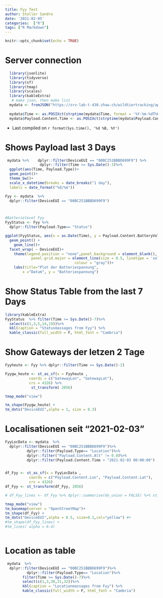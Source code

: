 ```yaml
---
title: Fyy Test
author: Stoller Sandro
date: '2021-02-05'
categories:  ["R"]
tags: ["R Markdown"]
---
```


```r
knitr::opts_chunk$set(echo = TRUE)
```



# Server connection
```r
  library(jsonlite)
  library(tidyverse)
  library(sf)
  library(tmap)
  library(scales) 
  library(kableExtra)
   # make json, then make list
  mydata <- fromJSON("https://srv-lab-t-430.zhaw.ch/wildtiertracking/api/parsed-data/json", flatten = TRUE)
  
  mydata$Time <- as.POSIXct(strptime(mydata$Time, format = '%Y-%m-%dT%H:%M:%S'), format = '%Y-%m-%dT%H:%M:%S')
  mydata$Payload.Content.Time <- as.POSIXct(strptime(mydata$Payload.Content.Time , format = '%Y-%m-%dT%H:%M:%S'), format = '%Y-%m-%dT%H:%M:%S')

```
- Last compiled on `r format(Sys.time(), '%d %B, %Y')`

# Shows Payload last 3 Days
```r

 mydata %>%    dplyr::filter(DeviceEUI == "00BC251BBBD699F9") %>%
                dplyr::filter(Time >= Sys.Date()-3)%>%
  ggplot(aes(Time, Payload.Type))+
  geom_point()+
  theme_bw()+
  scale_x_datetime(breaks = date_breaks("1 day"),
  labels = date_format("%d/%m"))


```
 

```r

Fyy <- mydata  %>%
  dplyr::filter(DeviceEUI == "00BC251BBBD699F9")



#Batterielevel Fyy
FyyStatus <- Fyy %>% 
  dplyr::filter(Payload.Type== "Status")  

ggplot(FyyStatus, aes(x = as.Date(Time), y = Payload.Content.BatteryVoltage, colour = DeviceEUI)) +
  geom_point() +
    geom_line()+
  facet_wrap( ~ DeviceEUI)+
    theme(legend.position = "none",panel.background = element_blank(),
            panel.grid.major = element_line(size = 0.5, linetype = 'solid',
                                colour = "gray"))+
    labs(title="Plot der Batteriespannung",
        x ="Datum", y = "Batteriespannung")
```
# Show Status Table from the last 7 Days

```r
library(kableExtra)
FyyStatus  %>% filter(Time >= Sys.Date()-7)%>%
  select(c(1,3,5,14,19))%>%
  kbl(caption = "Statusmassages from Fyy") %>%
  kable_classic(full_width = F, html_font = "Cambria")
```


# Show Gateways der letzen 2 Tage
```r
Fyyheute <- Fyy %>% dplyr::filter(Time >= Sys.Date()-2) 

Fyygw_heute <- st_as_sf(x = Fyyheute ,                         
           coords = c("GatewayLon", "GatewayLat"),
           crs = 4326) %>% 
            st_transform( 2056)

tmap_mode("view")

tm_shape(Fyygw_heute) +
tm_dots("DeviceEUI",alpha = 1, size = 0.3)
```
    

# Localisationen seit "2021-02-03" 
```r

FyyLocData <- mydata  %>%
  dplyr::filter(DeviceEUI == "00BC251BBBD699F9")%>% 
          dplyr::filter(Payload.Type== "Location")%>%
          dplyr::filter("Payload.Content.Alt" != 0.0)%>%
          dplyr::filter(Payload.Content.Time > "2021-02-03 00:00:00")


df_Fyy <- st_as_sf(x = FyyLocData ,                         
           coords = c("Payload.Content.Lon", "Payload.Content.Lat"),
           crs = 4326)
df_Fyy <- st_transform(df_Fyy, 2056)

# df_Fyy_lines <- df_Fyy %>% dplyr::summarise(do_union = FALSE) %>% st_cast("LINESTRING")

tmap_mode("view")
tm_basemap(server = "OpenStreetMap")+
tm_shape(df_Fyy) +
tm_dots("DeviceEUI",alpha = 0.5, size=0.1,col="yellow") #+
#tm_shape(df_Fyy_lines) +
#tm_lines( alpha = 0.4)   
  
```

# Location as table

```r
 mydata  %>%
  dplyr::filter(DeviceEUI == "00BC251BBBD699F9")%>% 
          dplyr::filter(Payload.Type== "Location")%>%
        filter(Time >= Sys.Date()-7)%>%
        select(c(1,3,30,31,32))%>%
        kbl(caption = "Locationmassages from Fyy") %>%
        kable_classic(full_width = F, html_font = "Cambria")
```

